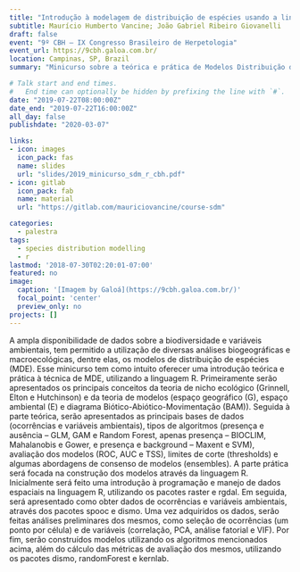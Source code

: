 ```yaml
---
title: "Introdução à modelagem de distribuição de espécies usando a linguagem R: teoria e prática"
subtitle: Maurício Humberto Vancine; João Gabriel Ribeiro Giovanelli
draft: false
event: "9º CBH – IX Congresso Brasileiro de Herpetologia"
event_url: https://9cbh.galoa.com.br/
location: Campinas, SP, Brazil
summary: "Minicurso sobre a teórica e prática de Modelos Distribuição de Espécies utilizando a linguagem R"

# Talk start and end times.
#   End time can optionally be hidden by prefixing the line with `#`.
date: "2019-07-22T08:00:00Z"
date_end: "2019-07-22T16:00:00Z"
all_day: false
publishdate: "2020-03-07"

links:
- icon: images
  icon_pack: fas
  name: slides
  url: "slides/2019_minicurso_sdm_r_cbh.pdf"
- icon: gitlab
  icon_pack: fab
  name: material
  url: "https://gitlab.com/mauriciovancine/course-sdm"

categories:
  - palestra
tags:
  - species distribution modelling
  - r
lastmod: '2018-07-30T02:20:01-07:00'
featured: no
image:
  caption: '[Imagem by Galoá](https://9cbh.galoa.com.br/)'
  focal_point: 'center'
  preview_only: no
projects: []
---
```


A ampla disponibilidade de dados sobre a biodiversidade e variáveis ambientais, tem permitido a utilização de diversas análises biogeográficas e macroecológicas, dentre elas, os modelos de distribuição de espécies (MDE). Esse minicurso tem como intuito oferecer uma introdução teórica e prática à técnica de MDE, utilizando a linguagem R. Primeiramente serão apresentados os principais conceitos da teoria de nicho ecológico (Grinnell, Elton e Hutchinson) e da teoria de modelos (espaço geográfico (G), espaço ambiental (E) e diagrama Biótico-Abiótico-Movimentação (BAM)). Seguida à parte teórica, serão apresentados as principais bases de dados (ocorrências e variáveis ambientais), tipos de algoritmos (presença e ausência – GLM, GAM e Random Forest, apenas presença – BIOCLIM, Mahalanobis e Gower, e presença e background – Maxent e SVM), avaliação dos modelos (ROC, AUC e TSS), limites de corte (thresholds) e algumas abordagens de consenso de modelos (ensembles). A parte prática será focada na construção dos modelos através da linguagem R. Inicialmente será feito uma introdução à programação e manejo de dados espaciais na linguagem R, utilizando os pacotes raster e rgdal. Em seguida, será apresentado como obter dados de ocorrências e variáveis ambientais, através dos pacotes spooc e dismo. Uma vez adquiridos os dados, serão feitas análises preliminares dos mesmos, como seleção de ocorrências (um ponto por célula) e de variáveis (correlação, PCA, análise fatorial e VIF). Por fim, serão construídos modelos utilizando os algoritmos mencionados acima, além do cálculo das métricas de avaliação dos mesmos, utilizando os pacotes dismo, randomForest e kernlab.